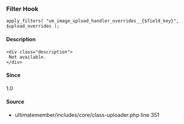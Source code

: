 
### Filter Hook    
    
```
apply_filters( "um_image_upload_handler_overrides__{$field_key}", $upload_overrides );
```

#### Description
    <div class="description">
     Not available.
    </div>

#### Since
<div class="description">
1.0
</div>

#### Source
  - <Link href="/developer/files/includes-core-class-uploader#source-view.351">ultimatemember/includes/core/class-uploader.php</Link> <Link href="/developer/files/includes-core-class-uploader#source-view.351">line 351</Link>

